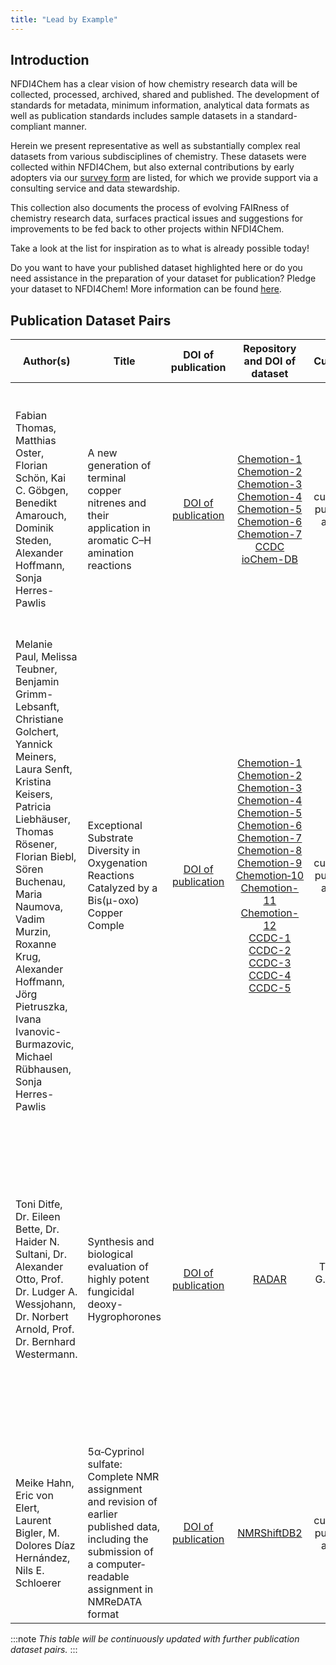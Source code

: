 ```yaml
---
title: "Lead by Example"
---
```


## Introduction

NFDI4Chem has a clear vision of how chemistry research data will be collected, processed, archived, shared and published. The development of standards for metadata, minimum information, analytical data formats as well as publication standards includes sample datasets in a standard-compliant manner.

Herein we present representative as well as substantially complex real datasets from various subdisciplines of chemistry. These datasets were collected within NFDI4Chem, but also external contributions by early adopters via our [survey form](https://docs.google.com/forms/d/e/1FAIpQLSdd_4oNSM0Q4epJwxNU5zthL_0JroGSYl4ILMLR0G1Xo9YbRw/viewform) are listed, for which we provide support via a consulting service and data stewardship. 

This collection also documents the process of evolving FAIRness of chemistry research data, surfaces practical issues and suggestions for improvements to be fed back to other projects within NFDI4Chem.

Take a look at the list for inspiration as to what is already possible today!

Do you want to have your published dataset highlighted here or do you need assistance in the preparation of your dataset for publication? Pledge your dataset to NFDI4Chem! More information can be found [here](https://www.nfdi4chem.de/index.php/2022/02/02/data-pledge-lets-lead-by-example-2/).

## Publication Dataset Pairs

|Author(s)                                                                                                                                                                                                                                                                                                                                         |Title                                                                                                                                                             |DOI of publication                                            |Repository and DOI of dataset                                                                                                                                                                                                                                                                                                                                                                                                                                                                                                                                                                                                                                                                                                                                                                                                                                                                                                                                                                                                                                                                                                                                                                                                                                            |Curator(s)                     |Description of dataset                                                                                                                                                                                                                                                                                                                                                                                                                                                                                                                                                                                                             |
|--------------------------------------------------------------------------------------------------------------------------------------------------------------------------------------------------------------------------------------------------------------------------------------------------------------------------------------------------|------------------------------------------------------------------------------------------------------------------------------------------------------------------|:------------------------------------------------------------:|:-----------------------------------------------------------------------------------------------------------------------------------------------------------------------------------------------------------------------------------------------------------------------------------------------------------------------------------------------------------------------------------------------------------------------------------------------------------------------------------------------------------------------------------------------------------------------------------------------------------------------------------------------------------------------------------------------------------------------------------------------------------------------------------------------------------------------------------------------------------------------------------------------------------------------------------------------------------------------------------------------------------------------------------------------------------------------------------------------------------------------------------------------------------------------------------------------------------------------------------------------------------------------:|:-----------------------------:|-----------------------------------------------------------------------------------------------------------------------------------------------------------------------------------------------------------------------------------------------------------------------------------------------------------------------------------------------------------------------------------------------------------------------------------------------------------------------------------------------------------------------------------------------------------------------------------------------------------------------------------|
|Fabian Thomas, Matthias Oster, Florian Schön, Kai C. Göbgen, Benedikt Amarouch, Dominik Steden, Alexander Hoffmann, Sonja Herres-Pawlis                                                                                                                                                                                                           |A new generation of terminal copper nitrenes and their application in aromatic C–H amination reactions                                                            |[DOI of publication](https://doi.org/10.1039/d1dt00832c)      |[Chemotion-1](https://dx.doi.org/10.14272/UFNYJPFRGDSKSE-UHFFFAOYSA-N.1)<br/>[Chemotion-2](https://dx.doi.org/10.14272/LSGGPBYVWWQPOY-UHFFFAOYSA-N.1)<br/>[Chemotion-3](https://dx.doi.org/10.14272/AXGNYRCNCNZKKZ-UHFFFAOYSA-N.1)<br/>[Chemotion-4](https://dx.doi.org/10.14272/ZXFVPDKZHCLOHM-UHFFFAOYSA-N.1)<br/>[Chemotion-5](https://dx.doi.org/10.14272/MHRJPVSEKXPPCE-UHFFFAOYSA-N.1)<br/>[Chemotion-6](https://dx.doi.org/10.14272/BJUATVHTJTTWSW-UHFFFAOYSA-H.1)<br/>[Chemotion-7](https://dx.doi.org/10.14272/BJUATVHTJTTWSW-UHFFFAOYSA-H.1)<br/>[CCDC](https://dx.doi.org/10.5517/ccdc.csd.cc23w7mw)<br/>[ioChem-DB](https://doi.org/10.19061/iochem-bd-6-84)                                                                                                                                                                                                                                                                                                                                                                                                                                                                                                                                                                                                 |curated by publishing authors  |The&nbsp;datasets,&nbsp;curated&nbsp;by&nbsp;the publishing authors, contain NMR data in the instrument manufacturers formats as well as in the open format JCAMP-DX, published in Chemotion Repository. Crystallographic data as .cif files is available from CCDC and computational data was deposited in ioChem-DB. References to the crystallographic data is given in the section on supporting information in the corresponding publication. References on NMR data can be retrieved from the supplementary information PDF.                                                                                                 |
|Melanie Paul, Melissa Teubner, Benjamin Grimm-Lebsanft, Christiane Golchert, Yannick Meiners, Laura Senft, Kristina Keisers, Patricia Liebhäuser, Thomas Rösener, Florian Biebl, Sören Buchenau, Maria Naumova, Vadim Murzin, Roxanne Krug, Alexander Hoffmann, Jörg Pietruszka, Ivana Ivanovic-Burmazovic, Michael Rübhausen, Sonja Herres-Pawlis|Exceptional Substrate Diversity in Oxygenation Reactions Catalyzed by a Bis(µ-oxo) Copper Comple                                                                  |[DOI of publication](https://doi.org/10.1002/chem.202000664)  |[Chemotion-1](https://dx.doi.org/10.14272/FCAMUPIRWKNASD-UHFFFAOYSA-N.1)<br/>[Chemotion-2](https://dx.doi.org/10.14272/XQWHZHODENELCJ-UHFFFAOYSA-N.1)<br/>[Chemotion-3](https://dx.doi.org/10.14272/WYPRQDLUGJFJCG-UHFFFAOYSA-N.1)<br/>[Chemotion-4](https://dx.doi.org/10.14272/SXYROFUQPFOADI-UHFFFAOYSA-N.1)<br/>[Chemotion-5](https://dx.doi.org/10.14272/NLACLAPNGFWSTA-UHFFFAOYSA-N.1)<br/>[Chemotion-6](https://dx.doi.org/10.14272/WOMQOOHUINDJRV-UHFFFAOYSA-M.1)<br/>[Chemotion-7](https://dx.doi.org/10.14272/SQELSYLGCLCOLU-UHFFFAOYSA-M.1)<br/>[Chemotion-8](https://dx.doi.org/10.14272/SEXRCKWGFSXUOO-UHFFFAOYSA-N.1)<br/>[Chemotion-9](https://dx.doi.org/10.14272/JJGCDLVZJZGHBZ-UHFFFAOYSA-N.1)<br/>[Chemotion&#8209;10](https://dx.doi.org/10.14272/ODJOHIWKLOPSFF-UHFFFAOYSA-N.1)<br/>[Chemotion-11](https://dx.doi.org/10.14272/AEFJLSGXOWZNJZ-UHFFFAOYSA-N.1)<br/>[Chemotion-12](https://dx.doi.org/10.14272/BMNLXKVRGRRHKW-UHFFFAOYSA-N.1)<br/>[CCDC-1](https://dx.doi.org/10.5517/ccdc.csd.cc23gtbr)<br/>[CCDC-2](https://dx.doi.org/10.5517/ccdc.csd.cc23gtcs)<br/>[CCDC-3](https://dx.doi.org/10.5517/ccdc.csd.cc23gtdt)<br/>[CCDC-4](https://dx.doi.org/10.5517/ccdc.csd.cc23gtfv)<br/>[CCDC-5](https://dx.doi.org/10.5517/ccdc.csd.cc23wtb5)  |curated by publishing authors  |The datasets, curated by the publishing authors, contain NMR data in the instrument manufacturers formats as well as in the open format JCAMP-DX, published in Chemotion Repository. Crystallographic data as .cif files is available from CCDC. References to datasets are given in the supporting information PDF of the corresponding article.                                                                                                                                                                                                                                                                                  |
|Toni Ditfe, Dr. Eileen Bette, Dr. Haider N. Sultani, Dr. Alexander Otto, Prof. Dr. Ludger A. Wessjohann, Dr. Norbert Arnold, Prof. Dr. Bernhard Westermann.                                                                                                                                                                                       |Synthesis and biological evaluation of highly potent fungicidal deoxy-Hygrophorones                                                                               |[DOI of publication](https://doi.org/10.1002/ejoc.202100729)  |[RADAR](https://doi.org/10.22000/451)                                                                                                                                                                                                                                                                                                                                                                                                                                                                                                                                                                                                                                                                                                                                                                                                                                                                                                                                                                                                                                                                                                                                                                                                                                    |Tillmann G. Fischer (IPB)      |The dataset, prepared for publication under NFDI4Chem stewardship and published in RADAR, contains NMR and MS data in the instrument manufacturers formats as well as in open formats such as JCAMP-DX, NMReDATA for NMR data and mzML for MS data. Results from the bioassay are available as CSV. Additionally, all structures are provided as CTFiles and are listed, corresponding to their numbering in the publication, in an CSV including IPB 3LC lab journal entries, SMILES structure codes and InChI and InChIkey identifiers. The corresponding article references the dataset in the section on supporting information.|
|Meike Hahn, Eric von Elert, Laurent Bigler, M. Dolores Díaz Hernández, Nils E. Schloerer                                                                                                                                                                                                                                                          |5α‐Cyprinol sulfate: Complete NMR assignment and revision of earlier published data, including the submission of a computer‐readable assignment in NMReDATA format|[DOI of publication](https://doi.org/10.1002/mrc.4782)        |[NMRShiftDB2](https://doi.org/10.18716/nmrshiftdb2/60004113/nmredata_mrc_cd3od)                                                                                                                                                                                                                                                                                                                                                                                                                                                                                                                                                                                                                                                                                                                                                                                                                                                                                                                                                                                                                                                                                                                                                                                          |curated by publishing authors  |The dataset, curated by the publishing authors, contains NMR data in the NMReDATA format published in NMRShiftDB2 and also available from the publisher as supporting information. References to the dataset is given via DOI in the supporting information DOCX.                                                                                                                                                                                                                                                                                                                                                                  |

:::note *This table will be continuously updated with further publication dataset pairs.*
:::

